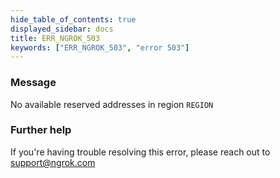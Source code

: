 ```yaml
---
hide_table_of_contents: true
displayed_sidebar: docs
title: ERR_NGROK_503
keywords: ["ERR_NGROK_503", "error 503"]
---
```


### Message

No available reserved addresses in region `REGION`

### Further help

If you're having trouble resolving this error, please reach out to [support@ngrok.com](mailto:support@ngrok.com?subject=Help%20with%20ERR_NGROK_503)
